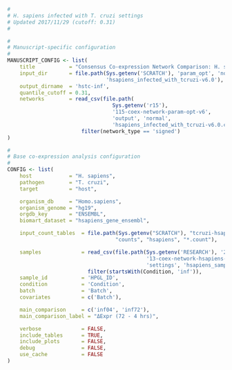 ```r
#
# H. sapiens infected with T. cruzi settings
# Updated 2017/11/29 (cutoff: 0.31)
#

#
# Manuscript-specific configuration
#
MANUSCRIPT_CONFIG <- list(
    title           = "Consensus Co-expression Network Comparison: H. sapiens infected with T. cruzi", 
    input_dir       = file.path(Sys.getenv('SCRATCH'), 'param_opt', 'normal',
                                'hsapiens_infected_with_tcruzi-v6.0'),
    output_dirname  = 'hstc-inf',
    quantile_cutoff = 0.31,
    networks        = read_csv(file.path(
                                  Sys.getenv('r15'), 
                                  '115-coex-network-param-opt-v6',
                                  'output', 'normal',
                                  'hsapiens_infected_with_tcruzi-v6.0.csv')) %>%
                        filter(network_type == 'signed')
)

#
# Base co-expression analysis configuration
#
CONFIG <- list(
    host            = "H. sapiens",
    pathogen        = "T. cruzi",
    target          = "host",

    organism_db     = "Homo.sapiens",
    organism_genome = "hg19",
    orgdb_key       = "ENSEMBL",
    biomart_dataset = "hsapiens_gene_ensembl",

    input_count_tables  = file.path(Sys.getenv("SCRATCH"), "tcruzi-hsapiens",
                                   "counts", "hsapiens", "*.count"),

    samples             = read_csv(file.path(Sys.getenv('RESEARCH'), '2015',
                                             '13-coex-network-hsapiens-infected-with-tcruzi',
                                             'settings', 'hsapiens_samples.csv')) %>%
                          filter(startsWith(Condition, 'inf')),
    sample_id           = 'HPGL_ID',
    condition           = 'Condition',
    batch               = 'Batch',
    covariates          = c('Batch'),

    main_comparison     = c('inf04', 'inf72'),
    main_comparison_label = "ΔExpr (72 - 4 hrs)",

    verbose             = FALSE,
    include_tables      = TRUE,
    include_plots       = FALSE,
    debug               = FALSE,
    use_cache           = FALSE
)
```
